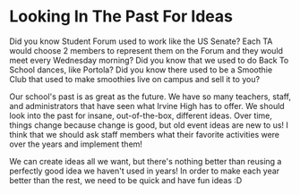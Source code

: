 # Looking In The Past For Ideas

Did you know Student Forum used to work like the US Senate? Each TA would choose 2 members to represent them on the Forum and they would meet every Wednesday morning? Did you know that we used to do Back To School dances, like Portola? Did you know there used to be a Smoothie Club that used to make smoothies live on campus and sell it to you? 

Our school's past is as great as the future. We have so many teachers, staff, and administrators that have seen what Irvine High has to offer. We should look into the past for insane, out-of-the-box, different ideas. Over time, things change because change is good, but old event ideas are new to us! I think that we should ask staff members what their favorite activities were over the years and implement them!

We can create ideas all we want, but there's nothing better than reusing a perfectly good idea we haven't used in years! In order to make each year better than the rest, we need to be quick and have fun ideas :D